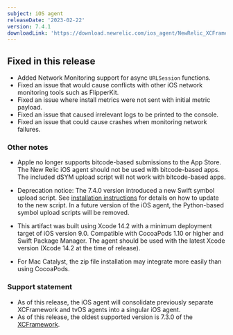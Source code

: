```yaml
---
subject: iOS agent
releaseDate: '2023-02-22'
version: 7.4.1
downloadLink: 'https://download.newrelic.com/ios_agent/NewRelic_XCFramework_Agent_7.4.1.zip'
---
```


## Fixed in this release

* Added Network Monitoring support for async `URLSession` functions.
* Fixed an issue that would cause conflicts with other iOS network monitoring tools such as FlipperKit.
* Fixed an issue where install metrics were not sent with initial metric payload.
* Fixed an issue that caused irrelevant logs to be printed to the console.
* Fixed an issue that could cause crashes when monitoring network failures.

### Other notes

* Apple no longer supports bitcode-based submissions to the App Store. The New Relic iOS agent should not be used with bitcode-based apps. The included dSYM upload script will not work with bitcode-based apps.

* Deprecation notice: The 7.4.0 version introduced a new Swift symbol upload script. See [installation instructions](/docs/mobile-monitoring/new-relic-mobile-ios/installation/spm-installation#configure-using-swift-package-manager) for details on how to update to the new script. In a future version of the iOS agent, the Python-based symbol upload scripts will be removed.

* This artifact was built using Xcode 14.2 with a minimum deployment target of iOS version 9.0. Compatible with CocoaPods 1.10 or higher and Swift Package Manager. The agent should be used with the latest Xcode version (Xcode 14.2 at the time of release).

* For Mac Catalyst, the zip file installation may integrate more easily than using CocoaPods.

### Support statement

* As of this release, the iOS agent will consolidate previously separate XCFramework and tvOS agents into a singular iOS agent.
* As of this release, the oldest supported version is 7.3.0 of the [XCFramework](/docs/release-notes/mobile-release-notes/ios-release-notes/xcframework-agent-730).
